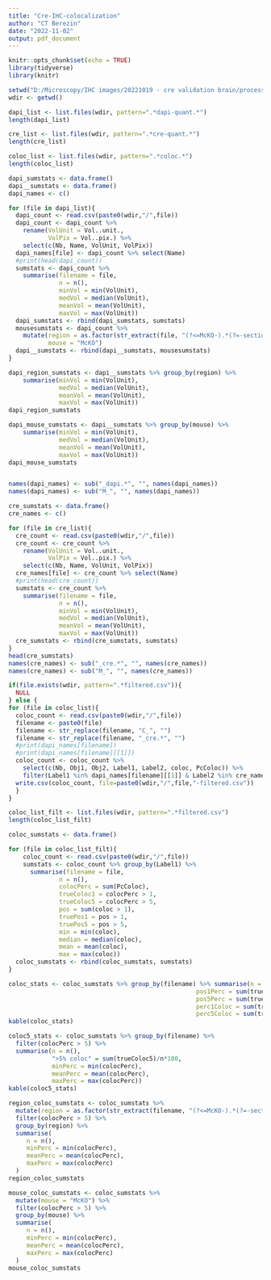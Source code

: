 ```yaml
---
title: "Cre-IHC-colocalization"
author: "CT Berezin"
date: "2022-11-02"
output: pdf_document
---
```


```r
knitr::opts_chunk$set(echo = TRUE)
library(tidyverse)
library(knitr)
```

```r
setwd("D:/Microscopy/IHC images/20221019 - cre validation brain/processing/CSVs")
wdir <- getwd()

dapi_list <- list.files(wdir, pattern=".*dapi-quant.*")
length(dapi_list)

cre_list <- list.files(wdir, pattern=".*cre-quant.*")
length(cre_list)

coloc_list <- list.files(wdir, pattern=".*coloc.*")
length(coloc_list)
```

```r
dapi_sumstats <- data.frame()
dapi__sumstats <- data.frame()
dapi_names <- c()

for (file in dapi_list){
  dapi_count <- read.csv(paste0(wdir,"/",file))
  dapi_count <- dapi_count %>%
    rename(VolUnit = Vol..unit.,
           VolPix = Vol..pix.) %>% 
    select(c(Nb, Name, VolUnit, VolPix))
  dapi_names[file] <- dapi_count %>% select(Name)
  #print(head(dapi_count))
  sumstats <- dapi_count %>%
    summarise(filename = file,
              n = n(),
              minVol = min(VolUnit),
              medVol = median(VolUnit),
              meanVol = mean(VolUnit),
              maxVol = max(VolUnit))
  dapi_sumstats <- rbind(dapi_sumstats, sumstats)
  mousesumstats <- dapi_count %>%
    mutate(region = as.factor(str_extract(file, "(?<=McKO-).*(?=-section)")),
           mouse = "McKO")
  dapi__sumstats <- rbind(dapi__sumstats, mousesumstats)
}

dapi_region_sumstats <- dapi__sumstats %>% group_by(region) %>% 
    summarise(minVol = min(VolUnit),
              medVol = median(VolUnit),
              meanVol = mean(VolUnit),
              maxVol = max(VolUnit))
dapi_region_sumstats

dapi_mouse_sumstats <- dapi__sumstats %>% group_by(mouse) %>% 
    summarise(minVol = min(VolUnit),
              medVol = median(VolUnit),
              meanVol = mean(VolUnit),
              maxVol = max(VolUnit))
dapi_mouse_sumstats


names(dapi_names) <- sub("_dapi.*", "", names(dapi_names))
names(dapi_names) <- sub("M_", "", names(dapi_names))

cre_sumstats <- data.frame()
cre_names <- c()

for (file in cre_list){
  cre_count <- read.csv(paste0(wdir,"/",file))
  cre_count <- cre_count %>%
    rename(VolUnit = Vol..unit.,
           VolPix = Vol..pix.) %>% 
    select(c(Nb, Name, VolUnit, VolPix))
  cre_names[file] <- cre_count %>% select(Name)
  #print(head(cre_count))
  sumstats <- cre_count %>%
    summarise(filename = file,
              n = n(),
              minVol = min(VolUnit),
              medVol = median(VolUnit),
              meanVol = mean(VolUnit),
              maxVol = max(VolUnit))
  cre_sumstats <- rbind(cre_sumstats, sumstats)
}
head(cre_sumstats)
names(cre_names) <- sub("_cre.*", "", names(cre_names))
names(cre_names) <- sub("M_", "", names(cre_names))
```


```r
if(file.exists(wdir, pattern=".*filtered.csv")){
  NULL
} else {
for (file in coloc_list){
  coloc_count <- read.csv(paste0(wdir,"/",file))
  filename <- paste0(file)
  filename <- str_replace(filename, "C_", "")
  filename <- str_replace(filename, "_cre.*", "")
  #print(dapi_names[filename])
  #print(dapi_names[filename][[1]])
  coloc_count <- coloc_count %>%
    select(c(Nb, Obj1, Obj2, Label1, Label2, coloc, PcColoc)) %>%
    filter(Label1 %in% dapi_names[filename][[1]] & Label2 %in% cre_names[filename][[1]])
  write.csv(coloc_count, file=paste0(wdir,"/",file,"-filtered.csv"))
  }
}

coloc_list_filt <- list.files(wdir, pattern=".*filtered.csv")
length(coloc_list_filt)

coloc_sumstats <- data.frame()

for (file in coloc_list_filt){
    coloc_count <- read.csv(paste0(wdir,"/",file))
    sumstats <- coloc_count %>% group_by(Label1) %>% 
      summarise(filename = file,
              n = n(),
              colocPerc = sum(PcColoc),
              trueColoc1 = colocPerc > 1,
              trueColoc5 = colocPerc > 5,
              pos = sum(coloc > 1),
              truePos1 = pos > 1,
              truePos5 = pos > 5,
              min = min(coloc),
              median = median(coloc),
              mean = mean(coloc),
              max = max(coloc))
  coloc_sumstats <- rbind(coloc_sumstats, sumstats)
}

coloc_stats <- coloc_sumstats %>% group_by(filename) %>% summarise(n = n(),
                                                    pos1Perc = sum(truePos1)/n*100,
                                                    pos5Perc = sum(truePos5)/n*100,
                                                    perc1Coloc = sum(trueColoc1)/n*100,
                                                    perc5Coloc = sum(trueColoc5)/n*100)
kable(coloc_stats)

coloc5_stats <- coloc_sumstats %>% group_by(filename) %>%
  filter(colocPerc > 5) %>% 
  summarise(n = n(),
            ">5% coloc" = sum(trueColoc5)/n*100,
            minPerc = min(colocPerc),
            meanPerc = mean(colocPerc),
            maxPerc = max(colocPerc))
kable(coloc5_stats)

region_coloc_sumstats <- coloc_sumstats %>%
  mutate(region = as.factor(str_extract(filename, "(?<=McKO-).*(?=-section)"))) %>% 
  filter(colocPerc > 5) %>% 
  group_by(region) %>%
  summarise(
     n = n(),
     minPerc = min(colocPerc),
     meanPerc = mean(colocPerc),
     maxPerc = max(colocPerc)
  )
region_coloc_sumstats

mouse_coloc_sumstats <- coloc_sumstats %>%
  mutate(mouse = "McKO") %>% 
  filter(colocPerc > 5) %>% 
  group_by(mouse) %>%
  summarise(
     n = n(),
     minPerc = min(colocPerc),
     meanPerc = mean(colocPerc),
     maxPerc = max(colocPerc)
  )
mouse_coloc_sumstats
```